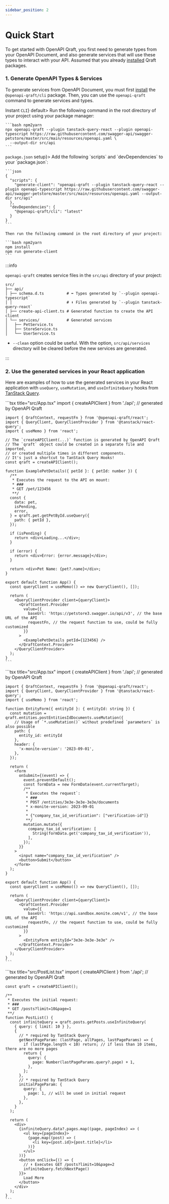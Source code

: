 ```yaml
---
sidebar_position: 2
---
```



# Quick Start

To get started with OpenAPI Qraft, you first need to generate types from your OpenAPI Document,
and also generate services that will use these types to interact with your API.
Assumed that you already [installed](installation.mdx) Qraft packages.

### 1. Generate OpenAPI Types & Services

To generate services from OpenAPI Document, you must first [install](/getting-started/installation.mdx)
the `@openapi-qraft/cli` package. Then, you can use the `openapi-qraft` command to generate services and types.

<Tabs>
  <TabItem value="cli" label={<span style={{verticalAlign: "middle"}}>Instant <code>CLI</code></span>} default>
    Run the following command in the root directory of your project using your package manager:

    ```bash npm2yarn
    npx openapi-qraft --plugin tanstack-query-react --plugin openapi-typescript https://raw.githubusercontent.com/swagger-api/swagger-petstore/master/src/main/resources/openapi.yaml \
      --output-dir src/api
    ```
  </TabItem>
  <TabItem value="package-json" label={<span style={{verticalAlign: "middle"}}><code>package.json</code> setup</span>}>
    Add the following `scripts` and `devDependencies` to your `package.json`:

    ```json
    {
      "scripts": {
        "generate-client": "openapi-qraft --plugin tanstack-query-react --plugin openapi-typescript https://raw.githubusercontent.com/swagger-api/swagger-petstore/master/src/main/resources/openapi.yaml --output-dir src/api"
      },
      "devDependencies": {
        "@openapi-qraft/cli": "latest"
      }
    }
    ```

    Then run the following command in the root directory of your project:

    ```bash npm2yarn
    npm install
    npm run generate-client
    ```
  </TabItem>
</Tabs>

:::info

`openapi-qraft` creates service files in the `src/api` directory of your project:

```text
src/
├── api/
│ ├── schema.d.ts          # ⬅︎ Types generated by `--plugin openapi-typescript`
│ │                        # ⬇︎ Files generated by `--plugin tanstack-query-react`
│ ├── create-api-client.ts # Generated function to create the API client
│ └── services/            # Generated services
│   ├── PetService.ts
│   ├── StoreService.ts
│   └── UserService.ts
```

- `--clean` option could be useful. With the option, `src/api/services` directory will be cleared before the new services are generated.

:::

### 2. Use the generated services in your React application

Here are examples of how to use the generated services in your React application with
`useQuery`, `useMutation`, and `useInfiniteQuery` hooks from [TanStack Query](https://tanstack.com/query/latest).

<Tabs>
  <TabItem value="use-query" label="useQuery(...)" default>
    ```tsx title="src/App.tsx"
    import { createAPIClient } from './api'; // generated by OpenAPI Qraft

    import { QraftContext, requestFn } from '@openapi-qraft/react';
    import { QueryClient, QueryClientProvider } from '@tanstack/react-query';
    import { useMemo } from 'react';

    // The `createAPIClient(...)` function is generated by OpenAPI Qraft
    // The `qraft` object could be created in a separate file and imported,
    // or created multiple times in different components.
    // It's just a shortcut to TanStack Query Hooks!
    const qraft = createAPIClient();

    function ExamplePetDetails({ petId }: { petId: number }) {
      /**
       * Executes the request to the API on mount:
       * ###
       * GET /pet/123456
       **/
      const {
        data: pet,
        isPending,
        error,
      } = qraft.pet.getPetById.useQuery({
        path: { petId },
      });

      if (isPending) {
        return <div>Loading...</div>;
      }

      if (error) {
        return <div>Error: {error.message}</div>;
      }

      return <div>Pet Name: {pet?.name}</div>;
    }

    export default function App() {
      const queryClient = useMemo(() => new QueryClient(), []);

      return (
        <QueryClientProvider client={queryClient}>
          <QraftContext.Provider
            value={{
              baseUrl: 'https://petstore3.swagger.io/api/v3', // the base URL of the API
              requestFn, // the request function to use, could be fully customized
            }}
          >
            <ExamplePetDetails petId={123456} />
          </QraftContext.Provider>
        </QueryClientProvider>
      );
    }
    ```
  </TabItem>
  <TabItem value="use-mutation" label="useMutation(...)">
    ```tsx title="src/App.tsx"
    import { createAPIClient } from './api'; // generated by OpenAPI Qraft

    import { QraftContext, requestFn } from '@openapi-qraft/react';
    import { QueryClient, QueryClientProvider } from '@tanstack/react-query';
    import { useMemo } from 'react';

    function EntityForm({ entityId }: { entityId: string }) {
      const mutation = qraft.entities.postEntitiesIdDocuments.useMutation({
        // Usage of `*.useMutation()` without predefined `parameters` is also possible
        path: {
          entity_id: entityId
        },
        header: {
          'x-monite-version': '2023-09-01',
        },
      });

      return (
        <form
          onSubmit={(event) => {
            event.preventDefault();
            const formData = new FormData(event.currentTarget);
            /**
             * Executes the request`:
             * ###
             * POST /entities/3e3e-3e3e-3e3e/documents
             * x-monite-version: 2023-09-01
             *
             * {"company_tax_id_verification": ["verification-id"]}
             **/
            mutation.mutate({
              company_tax_id_verification: [
                String(formData.get('company_tax_id_verification')),
              ],
            });
          }}
        >
          <input name="company_tax_id_verification" />
          <button>Submit</button>
        </form>
      );
    }

    export default function App() {
      const queryClient = useMemo(() => new QueryClient(), []);

      return (
        <QueryClientProvider client={queryClient}>
          <QraftContext.Provider
            value={{
              baseUrl: 'https://api.sandbox.monite.com/v1', // the base URL of the API
              requestFn, // the request function to use, could be fully customized
            }}
          >
            <EntityForm entityId="3e3e-3e3e-3e3e" />
          </QraftContext.Provider>
        </QueryClientProvider>
      );
    }
    ```
  </TabItem>
  <TabItem value="use-infinite-query" label="useInfiniteQuery(...)">
    ```tsx title="src/PostList.tsx"
    import { createAPIClient } from './api'; // generated by OpenAPI Qraft

    const qraft = createAPIClient();

    /**
     * Executes the initial request:
     * ###
     * GET /posts?limit=10&page=1
     **/
    function PostList() {
      const infiniteQuery = qraft.posts.getPosts.useInfiniteQuery(
        { query: { limit: 10 } },
        {
          // * required by TanStack Query
          getNextPageParam: (lastPage, allPages, lastPageParams) => {
            if (lastPage.length < 10) return; // if less than 10 items, there are no more pages
            return {
              query: {
                page: Number(lastPageParams.query?.page) + 1,
              },
            };
          },
          // * required by TanStack Query
          initialPageParam: {
            query: {
              page: 1, // will be used in initial request
            },
          },
        }
      );

      return (
        <div>
          {infiniteQuery.data?.pages.map((page, pageIndex) => (
            <ul key={pageIndex}>
              {page.map((post) => (
                <li key={post.id}>{post.title}</li>
              ))}
            </ul>
          ))}
          <button onClick={() => {
            // ⬇︎ Executes GET /posts?limit=10&page=2
            infiniteQuery.fetchNextPage()
          }}>
            Load More
          </button>
        </div>
      );
    }
    ```
  </TabItem>
</Tabs>

